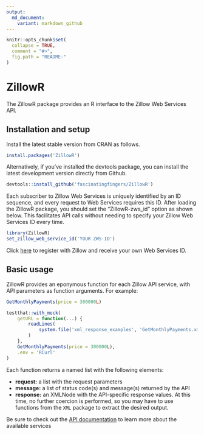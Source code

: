 ```yaml
---
output:
  md_document:
    variant: markdown_github
---
```


<!-- README.md is generated from README.Rmd. Please edit that file -->

```r
knitr::opts_chunk$set(
  collapse = TRUE,
  comment = "#>",
  fig.path = "README-"
)
```

# ZillowR

The ZillowR package provides an R interface to the Zillow Web Services API.

## Installation and setup

Install the latest stable version from CRAN as follows.

```r
install.packages('ZillowR')
```

Alternatively, if you've installed the devtools package, you can install the
latest development version directly from Github.

```r
devtools::install_github('fascinatingfingers/ZillowR')
```

Each subscriber to Zillow Web Services is uniquely identified by an ID
sequence, and every request to Web Services requires this ID. After loading the
ZillowR package, you should set the "ZillowR-zws_id" option as shown below. This
facilitates API calls without needing to specify your Zillow Web Services ID
every time.

```r
library(ZillowR)
set_zillow_web_service_id('YOUR ZWS-ID')
```

Click [here](http://www.zillow.com/webservice/Registration.htm) to register with
Zillow and receive your own Web Services ID.

## Basic usage

ZillowR provides an eponymous function for each Zillow API service, with API
parameters as function arguments. For example:

```r
GetMonthlyPayments(price = 300000L)
```

```r
testthat::with_mock(
    getURL = function(...) {
        readLines(
            system.file('xml_response_examples', 'GetMonthlyPayments.xml', package = 'ZillowR')
        )
    },
    GetMonthlyPayments(price = 300000L),
    .env = 'RCurl'
)
```

Each function returns a named list with the following elements:

  * **request:** a list with the request parameters
  * **message:** a list of status code(s) and message(s) returned by the API
  * **response:** an XMLNode with the API-specific response values. At this time,
    no further coercion is performed, so you may have to use functions from the
    `XML` package to extract the desired output.

Be sure to check out the [API documentation](http://www.zillow.com/howto/api/APIOverview.htm)
to learn more about the available services
